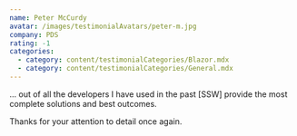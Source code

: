 ```yaml
---
name: Peter McCurdy
avatar: /images/testimonialAvatars/peter-m.jpg
company: PDS
rating: -1
categories:
  - category: content/testimonialCategories/Blazor.mdx
  - category: content/testimonialCategories/General.mdx
---
```


... out of all the developers I have used in the past \[SSW] provide the most complete solutions and best outcomes.

Thanks for your attention to detail once again.
